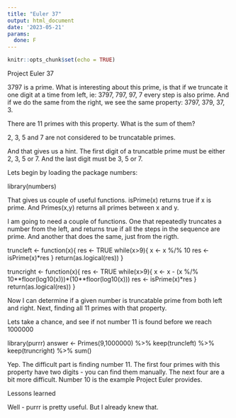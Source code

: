 ```yaml
---
title: "Euler 37"
output: html_document
date: '2023-05-21'
params:
  done: F
---
```


```r
knitr::opts_chunk$set(echo = TRUE)
```
Project Euler 37

3797 is a prime. What is interesting about this prime, is that if we truncate it one digit at a time from left, ie:
3797, 797, 97, 7 every step is also prime. And if we do the same from the right, we see the same property:
3797, 379, 37, 3.

There are 11 primes with this property. What is the sum of them?

2, 3, 5 and 7 are not considered to be truncatable primes.

And that gives us a hint. The first digit of a truncatble prime must be either 2, 3, 5 or 7. And the last digit must be 3, 5 or 7.

Lets begin by loading the package numbers:

library(numbers)


That gives us couple of useful functions. isPrime(x) returns true if x is prime. And Primes(x,y) returns all primes between x and y.

I am going to need a couple of functions. One that repeatedly truncates a number from the left, and returns true if all the steps in the sequence are prime. And another that does the same, just from the rigth.

truncleft <- function(x){
  res <- TRUE
  while(x>9){
    x <- x %/% 10
    res <- isPrime(x)*res
  }
  return(as.logical(res))
}

truncright <- function(x){
  res <- TRUE
  while(x>9){
    x <- x - (x %/% 10**floor(log10(x)))*(10**floor(log10(x)))
    res <- isPrime(x)*res
  }
  return(as.logical(res))
}


Now I can determine if a given number is truncatable prime from both left and right. Next, finding all 11 primes with that property.

Lets take a chance, and see if not number 11 is found before we reach 1000000

library(purrr)
answer <- Primes(9,1000000) %>%
  keep(truncleft) %>%
  keep(truncright) %>%
  sum()


Yep. The difficult part is finding number 11. The first four primes with this property have two digits - you can find them manually. The next four are a bit more difficult. Number 10 is the example Project Euler provides.

Lessons learned

Well - purrr is pretty useful. But I already knew that.